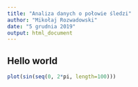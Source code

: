 ```yaml
---
title: "Analiza danych o połowie śledzi"
author: "Mikołaj Rozwadowski"
date: "5 grudnia 2019"
output: html_document
---
```


## Hello world

```r
plot(sin(seq(0, 2*pi, length=100)))
```
